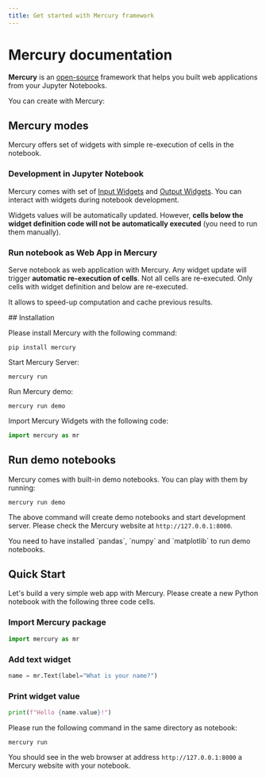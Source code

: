 ```yaml
---
title: Get started with Mercury framework
---
```



# Mercury documentation

**Mercury** is an [open-source](https://github.com/mljar/mercury) framework that helps you built web applications from your Jupyter Notebooks.

You can create with Mercury:

<Cards>
  <Card icon={webAppIcon} title="Web App" href="/tutorials/web-app-python-jupyter-notebook"/>
  <Card icon={reportIcon} title="Report (coming soon)" href="/tutorials/report-python-jupyter-notebook"/>
  <Card icon={dashboardIcon} title="Dashboard" href="/tutorials/dashboard-python-jupyter-notebook"/>
  <Card icon={websiteIcon} title="Website" href="/tutorials/website-python-jupyter-notebook"/>
  <Card icon={presentationIcon} title="Presentation" href="/tutorials/presentation-python-jupyter-notebook"/>
  <Card icon={restApiIcon} title="REST API (coming soon)" href="/tutorials/rest-api-python-jupyter-notebook"/>  
</Cards>

## Mercury modes

Mercury offers set of widgets with simple re-execution of cells in the notebook.

<div className="steps-container">

### Development in Jupyter Notebook 

Mercury comes with set of [Input Widgets](/docs/input-widgets) and [Output Widgets](/docs/output-widgets). 
You can interact with widgets during notebook development. 

Widgets values will be automatically updated. However, **cells below the widget definition code will not be automatically executed** (you need to run them manually).

### Run notebook as Web App in Mercury 

Serve notebook as web application with Mercury. Any widget update will trigger **automatic re-execution of cells**. Not all cells are re-executed.
Only cells with widget definition and below are re-executed.

It allows to speed-up computation and cache previous results.

</div>
## Installation

Please install Mercury with the following command:

```
pip install mercury
```

Start Mercury Server: 

```
mercury run
``` 

Run Mercury demo:

```
mercury run demo
```

Import Mercury Widgets with the following code:

```python
import mercury as mr
```

## Run demo notebooks

Mercury comes with built-in demo notebooks. You can play with them by running:

```
mercury run demo
```

The above command will create demo notebooks and start development server. Please check the Mercury website at `http://127.0.0.1:8000`.


<Callout type="info">
  You need to have installed `pandas`, `numpy` and `matplotlib` to run demo notebooks.
</Callout>

## Quick Start

Let's build a very simple web app with Mercury. Please create a new Python notebook with the following three code cells.

<div className="steps-container">

### Import Mercury package

```python
import mercury as mr
```

### Add text widget 

```python
name = mr.Text(label="What is your name?")
```

### Print widget value

```python
print(f"Hello {name.value}!")
```
</div>

Please run the following command in the same directory as notebook:

```
mercury run
```

You should see in the web browser at address `http://127.0.0.1:8000` a Mercury website with your notebook.